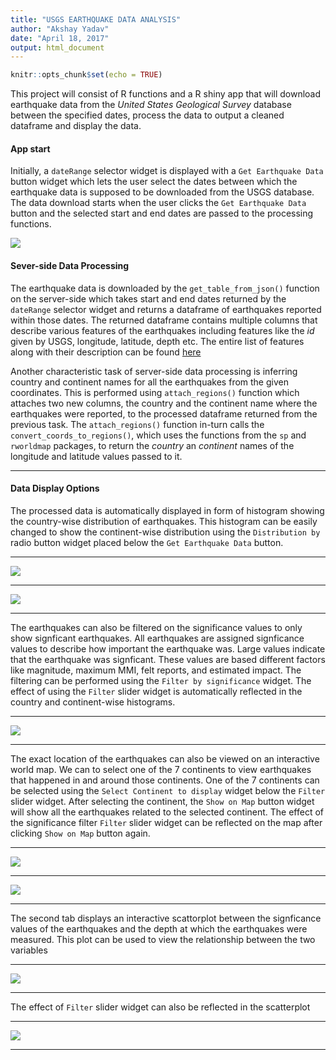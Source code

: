 ```yaml
---
title: "USGS EARTHQUAKE DATA ANALYSIS"
author: "Akshay Yadav"
date: "April 18, 2017"
output: html_document
---
```


```r
knitr::opts_chunk$set(echo = TRUE)
```

This project will consist of R functions and a R shiny app that will download earthquake data from the *United States Geological Survey* database between the specified dates, process the data to output a cleaned dataframe and display the data.


#### App start
Initially, a `dateRange` selector widget is displayed with a `Get Earthquake Data` button widget which lets the user select the dates between which the earthquake data is supposed to be downloaded from the USGS database. The data download starts when the user clicks the `Get Earthquake Data` button and the selected start and end dates are passed to the processing functions.


![](images/start.png)

#### Sever-side Data Processing
The earthquake data is downloaded by the `get_table_from_json()` function on the server-side which takes start and end dates returned by the `dateRange` selector widget and returns a dataframe of earthquakes reported within those dates. The returned dataframe contains multiple columns that describe various features of the earthquakes including features like the *id* given by USGS, longitude, latitude, depth etc. The entire list of features along with their description can be found [here](https://earthquake.usgs.gov/data/comcat/data-eventterms.php#sig)


Another characteristic task of server-side data processing is inferring country and continent names for all the earthquakes from the given coordinates. This is performed using `attach_regions()` function which attaches two new columns, the country and the continent name where the earthquakes were reported, to the processed dataframe returned from the previous task. The `attach_regions()` function in-turn calls the `convert_coords_to_regions()`, which uses the functions from the `sp` and `rworldmap` packages, to return the *country* an *continent* names of the longitude and latitude values passed to it.

***

#### Data Display Options 
The processed data is automatically displayed in form of histogram showing the country-wise distribution of earthquakes. This histogram can be easily changed to show the continent-wise distribution using the `Distribution by` radio button widget placed below the `Get Earthquake Data` button.

***

![](images/datadownload1.png)

***

![](images/datadownload2.png)

***

The earthquakes can also be filtered on the significance values to only show signficant earthquakes. All earthquakes are assigned signficance values to describe how important the earthquake was. Large values indicate that the earthquake was signficant. These values are based different factors like magnitude, maximum MMI, felt reports, and estimated impact. The filtering can be performed using the `Filter by significance` widget. The effect of using the  `Filter` slider widget is automatically reflected in the country and continent-wise histograms.

***

![](images/slider1.png)

***

The exact location of the earthquakes can also be viewed on an interactive world map. We can to select one of the 7 continents to view earthquakes that happened in and around those continents. One of the 7 continents can be selected using the `Select Continent to display` widget below the `Filter` slider widget. After selecting the continent, the `Show on Map` button widget will show all the earthquakes related to the selected continent. The effect of the significance filter `Filter` slider widget can be reflected on the map after clicking `Show on Map` button again.

***

![](images/map1.png)

***

![](images/map2.png)

***

The second tab displays an interactive scattorplot between the signficance values of the earthquakes and the depth at which the earthquakes were measured. This plot can be used to view the relationship between the two variables

***

![](images/tab2_scatter.png)

***

The effect of `Filter` slider widget can also be reflected in the scatterplot

***

![](images/tab2_scatter2.png)

***